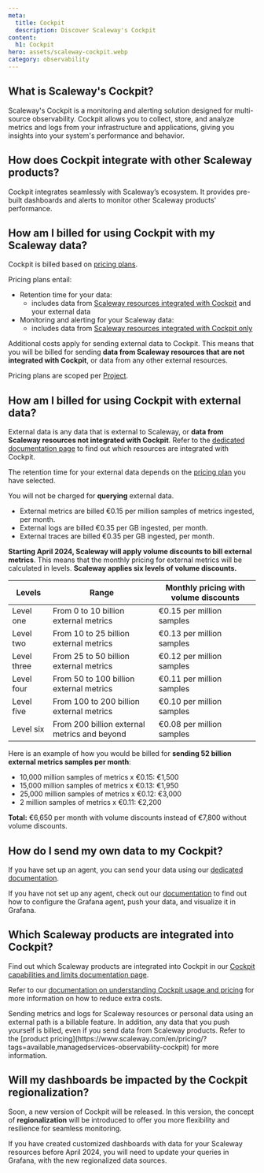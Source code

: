 ```yaml
---
meta:
  title: Cockpit
  description: Discover Scaleway's Cockpit
content:
  h1: Cockpit
hero: assets/scaleway-cockpit.webp
category: observability
---
```


## What is Scaleway's Cockpit?

Scaleway's Cockpit is a monitoring and alerting solution designed for multi-source observability. Cockpit allows you to collect, store, and analyze metrics and logs from your infrastructure and applications, giving you insights into your system's performance and behavior.

## How does Cockpit integrate with other Scaleway products?

Cockpit integrates seamlessly with Scaleway’s ecosystem. It provides pre-built dashboards and alerts to monitor other Scaleway products' performance.

## How am I billed for using Cockpit with my Scaleway data?

Cockpit is billed based on [pricing plans](https://console.scaleway.com/cockpit/plans).

Pricing plans entail:

- Retention time for your data:
    * includes data from [Scaleway resources integrated with Cockpit](/observability/cockpit/reference-content/cockpit-limitations/#product-integration-into-cockpit) and your external data
- Monitoring and alerting for your Scaleway data:
    * includes data from [Scaleway resources integrated with Cockpit only](/observability/cockpit/reference-content/cockpit-limitations/#product-integration-into-cockpit)

Additional costs apply for sending external data to Cockpit. This means that you will be billed for sending **data from Scaleway resources that are not integrated with Cockpit**, or data from any other external resources.

Pricing plans are scoped per [Project](/identity-and-access-management/organizations-and-projects/concepts/#project).

## How am I billed for using Cockpit with external data?

External data is any data that is external to Scaleway, or **data from Scaleway resources not integrated with Cockpit**. Refer to the [dedicated documentation page](/observability/cockpit/reference-content/cockpit-limitations/#product-integration-into-cockpit) to find out which resources are integrated with Cockpit.

The retention time for your external data depends on the [pricing plan](https://console.scaleway.com/cockpit/plans) you have selected.

You will not be charged for **querying** external data.

- External metrics are billed €0.15 per million samples of metrics ingested, per month.
- External logs are billed €0.35 per GB ingested, per month.
- External traces are billed €0.35 per GB ingested, per month.

**Starting April 2024, Scaleway will apply volume discounts to bill external metrics**. This means that the monthly pricing for external metrics will be calculated in levels. **Scaleway applies six levels of volume discounts.**

| Levels       | Range                                    | Monthly pricing with volume discounts    |
|--------------|------------------------------------------|------------------------------------------|
| Level one    | From 0 to 10 billion external metrics    | €0.15 per million samples                |
| Level two    | From 10 to 25 billion external metrics   | €0.13 per million samples                |
| Level three  | From 25 to 50 billion external metrics   | €0.12 per million samples                |
| Level four   | From 50 to 100 billion external metrics  | €0.11 per million samples                |
| Level five   | From 100 to 200 billion external metrics | €0.10 per million samples                |
| Level six    | From 200 billion external metrics and beyond              | €0.08 per million samples                |


Here is an example of how you would be billed for **sending 52 billion external metrics samples per month**:

- 10,000 million samples of metrics x €0.15: €1,500
- 15,000 million samples of metrics x €0.13: €1,950
- 25,000 million samples of metrics x €0.12: €3,000
- 2 million samples of metrics x €0.11: €2,200

**Total:** €6,650 per month with volume discounts instead of €7,800 without volume discounts.

## How do I send my own data to my Cockpit?

If you have set up an agent, you can send your data using our [dedicated documentation](/observability/cockpit/how-to/send-metrics-logs-to-cockpit/).

If you have not set up any agent, check out our [documentation](/observability/cockpit/api-cli/configuring-grafana-agent/) to find out how to 
configure the Grafana agent, push your data, and visualize it in Grafana.

## Which Scaleway products are integrated into Cockpit?

Find out which Scaleway products are integrated into Cockpit in our [Cockpit capabilities and limits documentation page](/observability/cockpit/reference-content/cockpit-limitations/#product-integration-into-cockpit).

Refer to our [documentation on understanding Cockpit usage and pricing](/observability/cockpit/reference-content/understanding-cockpit-usage/) for more information on how to reduce extra costs.

<Message type="important">
 Sending metrics and logs for Scaleway resources or personal data using an external path is a billable feature. In addition, any data that you push yourself is billed, even if you send data from Scaleway products. Refer to the [product pricing](https://www.scaleway.com/en/pricing/?tags=available,managedservices-observability-cockpit) for more information.
</Message>

## Will my dashboards be impacted by the Cockpit regionalization?

Soon, a new version of Cockpit will be released. In this version, the concept of **regionalization** will be introduced to offer you more flexibility and resilience for seamless monitoring.

If you have created customized dashboards with data for your Scaleway resources before April 2024, you will need to update your queries in Grafana, with the new regionalized data sources.
